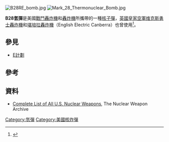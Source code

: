 {{expand|time=2013-09-21T13:34:24+00:00}}
[[Image:B28RE_bomb.jpg|thumb]]
[[Image:Mark_28_Thermonuclear_Bomb.jpg|thumb]]

'''B28氫彈'''是美國[[戰鬥轟炸機|戰鬥轟炸機]]和[[轟炸機|轟炸機]]所攜帶的一種[[核子彈|核子彈]]，[[英國皇家空軍|英國皇家空軍]][[维克斯勇士轟炸機|维克斯勇士轟炸機]]和[[堪培拉轟炸機|堪培拉轟炸機]]（English Electric Canberra）也曾使用<ref>{{citation|url=http://www.janes.com/extracts/extract/jsws/jsws0609.html|title=B28 Nuclear bomb (United States)|publisher=[[Jane's_Information_Group|Jane's Information Group]]|accessdate=2008-11-10|archive-date=2009-06-04|archive-url=https://web.archive.org/web/20090604101747/http://www.janes.com/extracts/extract/jsws/jsws0609.html|dead-url=no}}</ref>。

== 參見 ==
* [[E計劃|E計劃]]

== 參考 ==
{{reflist}}

== 資料 ==
* [http://nuclearweaponarchive.org/Usa/Weapons/Allbombs.html Complete List of All U.S. Nuclear Weapons], The Nuclear Weapon Archive
{{Aviation lists}}


[[Category:氫彈|Category:氫彈]]
[[Category:美國核炸彈|Category:美國核炸彈]]